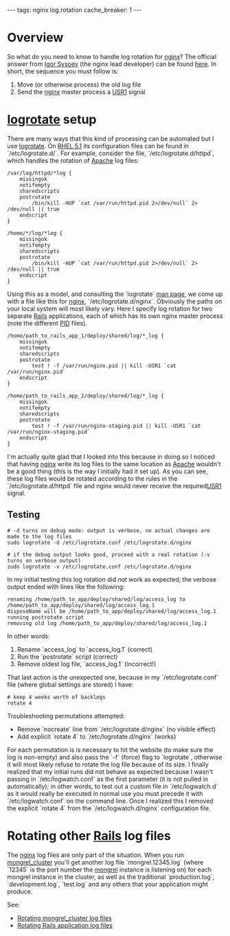 ---
tags: nginx log.rotation
cache_breaker: 1
---
= Overview =

So what do you need to know to handle log rotation for [[nginx]]? The official answer from [[Igor Sysoev]] (the nginx lead developer) can be found [http://www.ruby-forum.com/topic/134115 here]. In short, the sequence you must follow is:

# Move (or otherwise process) the old log file
# Send the [[nginx]] master process a [[USR1]] signal

= [[logrotate]] setup =

There are many ways that this kind of processing can be automated but I use [[logrotate]]. On [[RHEL 5.1]] its configuration files can be found in `/etc/logrotate.d/`. For example, consider the file, `/etc/logrotate.d/httpd`, which handles the rotation of [[Apache]] log files:

<pre>/var/log/httpd/*log {
    missingok
    notifempty
    sharedscripts
    postrotate
        /bin/kill -HUP `cat /var/run/httpd.pid 2>/dev/null` 2> /dev/null || true
    endscript
}

/home/*/log/*log {
    missingok
    notifempty
    sharedscripts
    postrotate
        /bin/kill -HUP `cat /var/run/httpd.pid 2>/dev/null` 2> /dev/null || true
    endscript
}</pre>

Using this as a model, and consulting the `logrotate` [[man page]], we come up with a file like this for [[nginx]], `/etc/logrotate.d/nginx`. Obviously the paths on your local system will most likely vary. Here I specify log rotation for two separate [[Rails]] applications, each of which has its own nginx master process (note the different [[PID]] files).

<pre>/home/path_to_rails_app_1/deploy/shared/log/*_log {
    missingok
    notifempty
    sharedscripts
    postrotate
        test ! -f /var/run/nginx.pid || kill -USR1 `cat /var/run/nginx.pid`
    endscript  
}

/home/path_to_rails_app_2/deploy/shared/log/*_log {
    missingok
    notifempty
    sharedscripts
    postrotate
        test ! -f /var/run/nginx-staging.pid || kill -USR1 `cat /var/run/nginx-staging.pid`
    endscript  
}</pre>

I'm actually quite glad that I looked into this because in doing so I noticed that having [[nginx]] write its log files to the same location as [[Apache]] wouldn't be a good thing (this is the way I initially had it set up). As you can see, these log files would be rotated according to the rules in the `/etc/logrotate.d/httpd` file and nginx would never receive the required[[USR1]] signal.

== Testing ==

<pre># -d turns on debug mode: output is verbose, no actual changes are made to the log files
sudo logrotate -d /etc/logrotate.conf /etc/logrotate.d/nginx

# if the debug output looks good, proceed with a real rotation (-v turns on verbose output)
sudo logrotate -v /etc/logrotate.conf /etc/logrotate.d/nginx</pre>

In my initial testing this log rotation did ''not'' work as expected; the verbose output ended with lines like the following:

<pre>renaming /home/path_to_app/deploy/shared/log/access_log to /home/path_to_app/deploy/shared/log/access_log.1
disposeName will be /home/path_to_app/deploy/shared/log/access_log.1
running postrotate script
removing old log /home/path_to_app/deploy/shared/log/access_log.1</pre> 

In other words:

# Rename `access_log` to `access_log.1` (correct)
# Run the `postrotate` script (correct)
# Remove oldest log file, `access_log.1` (incorrect!)

That last action is the unexpected one, because in my `/etc/logrotate.conf` file (where global settings are stored) I have:

<pre># keep 4 weeks worth of backlogs
rotate 4</pre> 

Troubleshooting permutations attempted:

* Remove `nocreate` line from `/etc/logrotate.d/nginx` (no visible effect)
* Add explicit `rotate 4` to `/etc/logrotate.d/nginx` (works)

For each permutation is is necessary to hit the website (to make sure the log is non-empty) and also pass the `-f` (force) flag to `logrotate`, otherwise it will most likely refuse to rotate the log file because of its size. I finally realized that my initial runs did not behave as expected because I wasn't passing in `/etc/logwatch.conf` as the first parameter (it is not pulled in automatically); in other words, to test out a custom file in `/etc/logwatch.d` as it would really be executed in normal use you must precede it with `/etc/logwatch.conf` on the command line. Once I realized this I removed the explicit `rotate 4` from the `/etc/logwatch.d/nginx` configuration file.

= Rotating other [[Rails]] log files =

The [[nginx]] log files are only part of the situation. When you run [[mongrel_cluster]] you'll get another log file `mongrel.12345.log` (where `12345` is the port number the [[mongrel]] instance is listening on) for each mongrel instance in the cluster, as well as the traditional `production.log`, `development.log`, `test.log` and any others that your application might produce.

See:

* [[Rotating mongrel_cluster log files]]
* [[Rotating Rails application log files]]
